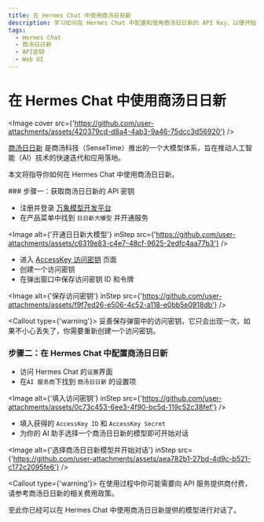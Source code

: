 ```yaml
---
title: 在 Hermes Chat 中使用商汤日日新
description: 学习如何在 Hermes Chat 中配置和使用商汤日日新的 API Key，以便开始对话和交互。
tags:
  - Hermes Chat
  - 商汤日日新
  - API密钥
  - Web UI
---
```


# 在 Hermes Chat 中使用商汤日日新

<Image cover src={'https://github.com/user-attachments/assets/420379cd-d8a4-4ab3-9a46-75dcc3d56920'} />

[商汤日日新](https://platform.sensenova.cn/home) 是商汤科技（SenseTime）推出的一个大模型体系，旨在推动人工智能（AI）技术的快速迭代和应用落地。

本文将指导你如何在 Hermes Chat 中使用商汤日日新。

<Steps>
  ### 步骤一：获取商汤日日新的 API 密钥

  - 注册并登录 [万象模型开发平台](https://www.sensecore.cn/product/aistudio)
  - 在产品菜单中找到 `日日新大模型` 并开通服务

  <Image alt={'开通日日新大模型'} inStep src={'https://github.com/user-attachments/assets/c6319e83-c4e7-48cf-9625-2edfc4aa77b3'} />

  - 进入 [AccessKey 访问密钥](https://console.sensecore.cn/iam/Security/access-key) 页面
  - 创建一个访问密钥
  - 在弹出窗口中保存访问密钥 ID 和令牌

  <Image alt={'保存访问密钥'} inStep src={'https://github.com/user-attachments/assets/f9f7ed26-e506-4c52-a118-e0bb5e0918db'} />

  <Callout type={'warning'}>
    妥善保存弹窗中的访问密钥，它只会出现一次，如果不小心丢失了，你需要重新创建一个访问密钥。
  </Callout>

  ### 步骤二：在 Hermes Chat 中配置商汤日日新

  - 访问 Hermes Chat 的`设置`界面
  - 在`AI 服务商`下找到 `商汤日日新` 的设置项

  <Image alt={'填入访问密钥'} inStep src={'https://github.com/user-attachments/assets/0c73c453-6ee3-4f90-bc5d-119c52c38fef'} />

  - 填入获得的 `AccessKey ID` 和 `AccessKey Secret`
  - 为你的 AI 助手选择一个商汤日日新的模型即可开始对话

  <Image alt={'选择商汤日日新模型并开始对话'} inStep src={'https://github.com/user-attachments/assets/aea782b1-27bd-4d9c-b521-c172c2095fe6'} />

  <Callout type={'warning'}>
    在使用过程中你可能需要向 API 服务提供商付费，请参考商汤日日新的相关费用政策。
  </Callout>
</Steps>

至此你已经可以在 Hermes Chat 中使用商汤日日新提供的模型进行对话了。
